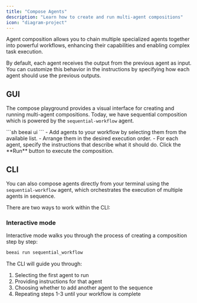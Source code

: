 ```yaml
---
title: "Compose Agents"
description: "Learn how to create and run multi-agent compositions"
icon: "diagram-project"
---
```


Agent composition allows you to chain multiple specialized agents together into powerful workflows, enhancing their capabilities and enabling complex task execution.

By default, each agent receives the output from the previous agent as input. You can customize this behavior in the instructions by specifying how each agent should use the previous outputs.

## GUI

The compose playground provides a visual interface for creating and running multi-agent compositions. Today, we have sequential composition which is powered by the `sequential-workflow` agent.

<Steps>
    <Step title="Launch the web interface">
        ```sh
        beeai ui
        ```
    </Step>
    <Step title="Navigate to the compose playground">
    </Step>
    <Step title="Compose agents">
        - Add agents to your workflow by selecting them from the available list.
        - Arrange them in the desired execution order.
        - For each agent, specify the instructions that describe what it should do.
    </Step>
    <Step title="Run your workflow">
        Click the **Run** button to execute the composition.
    </Step>
</Steps>

## CLI

You can also compose agents directly from your terminal using the `sequential-workflow` agent, which orchestrates the execution of multiple agents in sequence.

There are two ways to work within the CLI:

### Interactive mode

Interactive mode walks you through the process of creating a composition step by step:

```sh
beeai run sequential_workflow
```

The CLI will guide you through:
1. Selecting the first agent to run
2. Providing instructions for that agent
3. Choosing whether to add another agent to the sequence
4. Repeating steps 1-3 until your workflow is complete
